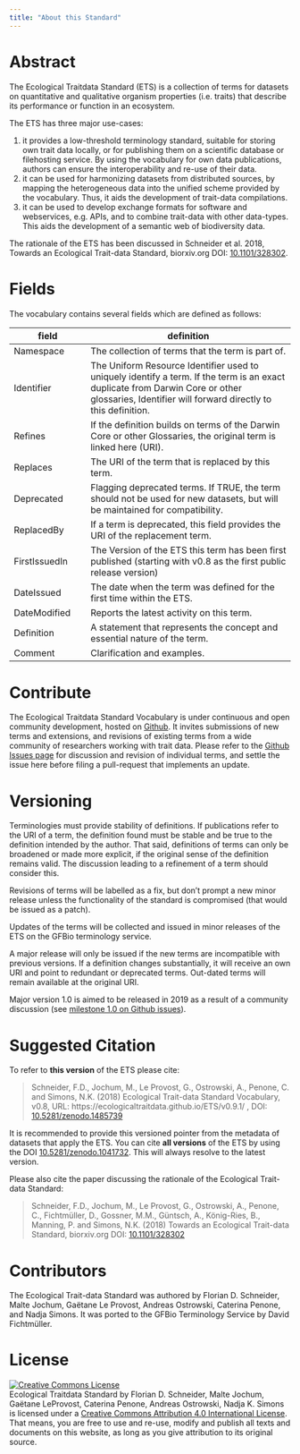 ```yaml
---
title: "About this Standard"
---
```


# Abstract 

The Ecological Traitdata Standard (ETS) is a collection of terms for datasets on quantitative and qualitative organism properties (i.e. traits) that describe its performance or function in an ecosystem. 

The ETS has three major use-cases:

1. it provides a low-threshold terminology standard, suitable for storing own trait data locally, or for publishing them on a scientific database or filehosting service. By using the vocabulary for own data publications, authors can ensure the interoperability and re-use of their data. 
2. it can be used for harmonizing datasets from distributed sources, by mapping the heterogeneous data into the unified scheme provided by the vocabulary. Thus, it aids the development of trait-data compilations. 
3. it can be used to develop exchange formats for software and webservices, e.g. APIs, and to combine trait-data with other data-types. This aids the development of a semantic web of biodiversity data. 

The rationale of the ETS has been discussed in Schneider et al. 2018, Towards an Ecological Trait-data Standard, biorxiv.org DOI: [10.1101/328302](https://doi.org/10.1101/328302).

# Fields

The vocabulary contains several fields which are defined as follows: 

| field        | definition                          |
|--------------|-------------------------------------|
| Namespace    | The collection of terms that the term is part of.   | 
| Identifier   | The Uniform Resource Identifier used to uniquely identify a term.  If the term is an exact duplicate from Darwin Core or other glossaries, Identifier will forward directly to this definition. |
| Refines      | If the definition builds on terms of the Darwin Core or other Glossaries, the original term is linked here (URI). |
| Replaces     | The URI of the term  that is replaced by this term. | 
| Deprecated   | Flagging deprecated terms. If TRUE, the term should not be used for new datasets, but will be maintained for compatibility. |
| ReplacedBy   | If a term is deprecated, this field provides the URI of the  replacement term. |
| FirstIssuedIn | The Version of the ETS this term has been first published (starting with v0.8 as the first public release version)  | 
| DateIssued   | The date when the term was defined for the first time within the ETS. | 
| DateModified | Reports the latest activity on this term.  | 
| Definition   | A statement that represents the concept and essential nature of the term.  | 
| Comment      | Clarification and examples. |

# Contribute

The Ecological Traitdata Standard Vocabulary is under continuous and open community development, hosted on [Github](https://github.com/EcologicalTraitData/ETS). It invites submissions of new terms and extensions, and revisions of existing terms from a wide community of researchers working with trait data.
Please refer to the [Github Issues page](https://github.com/EcologicalTraitData/ETS/issues) for discussion and revision of individual terms, and settle the issue here before filing a pull-request that implements an update. 

# Versioning

Terminologies must provide stability of definitions. If publications refer to the URI of a term, the definition found must be stable and be true to the definition intended by the author.
That said, definitions of terms can only be broadened or made more explicit, if the original sense of the definition remains valid. The discussion leading to a refinement of a term should consider this.  

Revisions of terms will be labelled as a fix, but don't prompt a new minor release unless the functionality of the standard is compromised (that would be  issued as a patch). 

Updates of the terms will be collected and issued in minor releases of the ETS on the GFBio terminology service. 

A major release will only be issued if the new terms are incompatible with previous versions. If a definition changes substantially, it will receive an own URI and point to redundant or deprecated terms. Out-dated terms will remain available at the original URI.

Major version 1.0 is aimed to be released in 2019 as a result of a community discussion (see [milestone 1.0 on Github issues](https://github.com/EcologicalTraitData/ETS/milestones?with_issues=no)). 


# Suggested Citation

To refer to **this version** of the ETS please cite: 

> Schneider, F.D., Jochum, M., Le Provost, G., Ostrowski, A., Penone, C. and Simons, N.K. (2018) Ecological Trait-data Standard Vocabulary, v0.8, URL: https://ecologicaltraitdata.github.io/ETS/v0.9.1/ , DOI: [10.5281/zenodo.1485739](https://doi.org/10.5281/zenodo.1485739)  

It is recommended to provide this versioned pointer from the metadata of datasets that apply the ETS. You can cite **all versions** of the ETS by using the DOI [10.5281/zenodo.1041732](https://doi.org/10.5281/zenodo.1041732). This will always resolve to the latest version. 

Please also cite the paper discussing the rationale of the Ecological Trait-data Standard: 

> Schneider, F.D., Jochum, M., Le Provost, G., Ostrowski, A., Penone, C., Fichtmüller, D., Gossner, M.M., Güntsch, A., König-Ries, B., Manning, P. and Simons, N.K. (2018) Towards an Ecological Trait-data Standard, biorxiv.org  DOI: [10.1101/328302](https://doi.org/10.1101/328302) 

# Contributors

The Ecological Trait-data Standard  was authored by Florian D. Schneider, Malte Jochum, Gaëtane Le Provost, Andreas Ostrowski, Caterina Penone, and Nadja Simons. It was ported to the GFBio Terminology Service by David Fichtmüller. 

# License

<a rel="license" href="http://creativecommons.org/licenses/by/4.0/"><img alt="Creative Commons License" style="border-width:0" src="https://i.creativecommons.org/l/by/4.0/88x31.png" /></a><br /><span xmlns:dct="http://purl.org/dc/terms/" property="dct:title">Ecological Traitdata Standard </span> by <span xmlns:cc="http://creativecommons.org/ns#" property="cc:attributionName">Florian D. Schneider, Malte Jochum, Gaëtane LeProvost, Caterina Penone, Andreas Ostrowski, Nadja K. Simons</span> is licensed under a <a rel="license" href="http://creativecommons.org/licenses/by/4.0/">Creative Commons Attribution 4.0 International License</a>. That means, you are free to use and re-use, modify and publish all texts and documents on this website, as long as you give attribution to its original source. 
